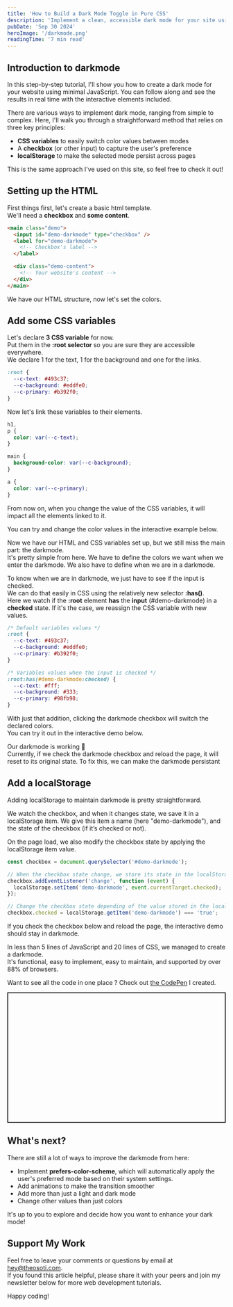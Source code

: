 ```yaml
---
title: 'How to Build a Dark Mode Toggle in Pure CSS'
description: 'Implement a clean, accessible dark mode for your site using just CSS. No JavaScript needed. Includes system preference support and toggle logic.'
pubDate: 'Sep 30 2024'
heroImage: '/darkmode.png'
readingTime: '7 min read'
---
```



## Introduction to darkmode

In this step-by-step tutorial, I'll show you how to create a dark mode for your website using minimal JavaScript. You can follow along and see the results in real time with the interactive elements included.

There are various ways to implement dark mode, ranging from simple to complex. Here, I'll walk you through a straightforward method that relies on three key principles:

- **CSS variables** to easily switch color values between modes
- A **checkbox** (or other input) to capture the user's preference
- **localStorage** to make the selected mode persist across pages

This is the same approach I've used on this site, so feel free to check it out!

## Setting up the HTML

First things first, let's create a basic html template.<br />
We'll need a **checkbox** and **some content**.

```html
<main class="demo">
  <input id="demo-darkmode" type="checkbox" />
  <label for="demo-darkmode">
    <!-- Checkbox's label -->
  </label>

  <div class="demo-content">
    <!-- Your website's content -->
  </div>
</main>
```


<Wrapper>
  <DarkMode1 />
</Wrapper>

We have our HTML structure, now let's set the colors.

## Add some CSS variables

Let's declare **3 CSS variable** for now.<br />
Put them in the **:root selector** so you are sure they are accessible everywhere.<br/>
We declare 1 for the text, 1 for the background and one for the links.

```css
:root {
  --c-text: #493c37;
  --c-background: #eddfe0;
  --c-primary: #b392f0;
}
```

Now let's link these variables to their elements.

```css
h1,
p {
  color: var(--c-text);
}

main {
  background-color: var(--c-background);
}

a {
  color: var(--c-primary);
}
```

From now on, when you change the value of the CSS variables, it will impact all the elements linked to it.

You can try and change the color values in the interactive example below.


<Wrapper>
  <DarkMode2 />
</Wrapper>

Now we have our HTML and CSS variables set up, but we still miss the main part: the darkmode.<br/>
It's pretty simple from here. We have to define the colors we want when we enter the darkmode. We also have to define when we are in a darkmode.

To know when we are in darkmode, we just have to see if the input is checked.<br />
We can do that easily in CSS using the relatively new selector **:has()**.<br />
Here we watch if the **:root** element **has** the **input** (#demo-darkmode) in a **checked** state. If it's the case, we reassign the CSS variable with new values.

```css
/* Default variables values */
:root {
  --c-text: #493c37;
  --c-background: #eddfe0;
  --c-primary: #b392f0;
}

/* Variables values when the input is checked */
:root:has(#demo-darkmode:checked) {
  --c-text: #fff;
  --c-background: #333;
  --c-primary: #98fb98;
}
```

With just that addition, clicking the darkmode checkbox will switch the declared colors.<br />
You can try it out in the interactive demo below.


<Wrapper>
  <DarkMode3 />
</Wrapper>

Our darkmode is working 🎉<br/>
Currently, if we check the darkmode checkbox and reload the page, it will reset to its original state.
To fix this, we can make the darkmode persistant

<Newsletter />

## Add a localStorage

Adding localStorage to maintain darkmode is pretty straightforward.

We watch the checkbox, and when it changes state, we save it in a localStorage item. We give this item a name (here "demo-darkmode"), and the state of the checkbox (if it’s checked or not).<br/>

On the page load, we also modify the checkbox state by applying the localStorage item value.

```js
const checkbox = document.querySelector('#demo-darkmode');

// When the checkbox state change, we store its state in the localStorage
checkbox.addEventListener('change', function (event) {
  localStorage.setItem('demo-darkmode', event.currentTarget.checked);
});

// Change the checkbox state depending of the value stored in the localStorage
checkbox.checked = localStorage.getItem('demo-darkmode') === 'true';
```

If you check the checkbox below and reload the page, the interactive demo should stay in darkmode.


<Wrapper>
  <DarkMode4 />
</Wrapper>

In less than 5 lines of JavaScript and 20 lines of CSS, we managed to create a darkmode. <br/>
It's functional, easy to implement, easy to maintain, and supported by over 88% of browsers.

Want to see all the code in one place ? Check out [the CodePen](https://codepen.io/theosoti/pen/bGPpvZg) I created.

<p
  class="codepen"
  data-height="300"
  data-default-tab="html"
  data-slug-hash="qBeOdpE"
  data-pen-title="DarkMode - Minimal JS"
  data-user="theosoti"
  style="height: 300px; box-sizing: border-box; display: flex; align-items: center; justify-content: center; border: 2px solid; margin: 1em 0; padding: 1em;"
></p>
<script async src="https://cpwebassets.codepen.io/assets/embed/ei.js"></script>

## What's next?

There are still a lot of ways to improve the darkmode from here:

- Implement **prefers-color-scheme**, which will automatically apply the user's preferred mode based on their system settings.
- Add animations to make the transition smoother
- Add more than just a light and dark mode
- Change other values than just colors

It's up to you to explore and decide how you want to enhance your dark mode!

## Support My Work

Feel free to leave your comments or questions by email at hey@theosoti.com. <br />
If you found this article helpful, please share it with your peers and join my newsletter below for more web development tutorials.

Happy coding!
